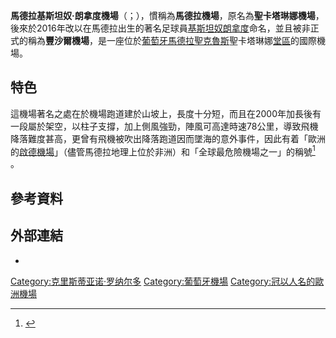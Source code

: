 {{noteTA
|1=zh-hk:基斯坦奴;zh-cn:克里斯蒂亚诺;zh-tw:克里斯蒂亞諾;
|2=zh-hk:朗拿度;zh-cn:罗纳尔多;zh-tw:羅納度;
}}
{{Infobox airport
| name                = 馬德拉基斯坦奴·朗拿度機場
| nativename          = <small>''Aeroporto da Madeira <br>Cristiano Ronaldo''</small>
| nativename-a        =
| nativename-r        =
| image               = Madeira Airport logo.svg
| image-width         = 150
| image2              = Aeroporto da Madeira runway.JPG
| image2-width        = 250
| IATA                = FNC
| ICAO                = LPMA
| type                = 國際機場
| owner               =
| operator            = Aeroportos da Madeira
| city-served         = [[豐沙爾|豐沙爾]]
| location            = [[聖克魯斯_(葡萄牙)|聖克魯斯]]聖卡塔琳娜
| elevation-m         = 58
| latd                = 32
| latm                = 41
| lats                = 39
| latNS               = N
| longd               = 16
| longm               = 46
| longs               = 41
| longEW              = W
| coordinates_region  = PT
| pushpin_map         = Portugal Madeira
| pushpin_label       = LPMA
| pushpin_map_caption = Location in Portugal
| metric-elev         = Y
| metric-rwy          = Y
| r1-number           = 05/23
| r1-length-m         = 2,781
| r1-surface          = [[瀝青|瀝青]]
| stat-year           = 2011 / 2014
| stat1-header        = 飛機起降架次
| stat1-data          = 21,346
| stat2-header        = 人次
| stat2-data          = 2,459,793<ref>{{cite web |url=http://www.ana.pt/en-US/Topo/institucional/aboutANA/News/News/Pages/Madeira-Airport-with-record-passenger-numbers-in-2014.aspx?fromlist=1 |title=存档副本 |accessdate=2015-01-13  |deadurl=yes |archiveurl=https://web.archive.org/web/20160303203520/http://www.ana.pt/en-US/Topo/institucional/aboutANA/News/News/Pages/Madeira-Airport-with-record-passenger-numbers-in-2014.aspx?fromlist=1 |archivedate=2016-03-03 }}</ref><ref>{{Cite web |url=http://www.vinci-airports.com/en/news/madeira-airport-record-passenger-numbers-2014 |title=存档副本 |access-date=2015-08-01 |archive-date=2019-12-07 |archive-url=https://web.archive.org/web/20191207074957/https://www.vinci-airports.com/en/news/madeira-airport-record-passenger-numbers-2014 |dead-url=no }}</ref>
| website             = [http://www.ana.pt/en-US/Aeroportos/Madeira/Funchal/Pages/default.aspx ana.pt]
| footnotes           = Source: Portuguese [[Aeronautical_Information_Publication|AIP]]
}}
{{克里斯蒂亞諾·羅納度系列}}

'''馬德拉基斯坦奴·朗拿度機場'''（{{lang-pt|Aeroporto da Madeira Cristiano Ronaldo}}；{{airport codes|FNC|LPMA}}），慣稱為'''馬德拉機場'''，原名為'''聖卡塔琳娜機場'''，後來於2016年改以在馬德拉出生的著名足球員[[基斯坦奴朗拿度|基斯坦奴朗拿度]]命名，並且被非正式的稱為'''豐沙爾機場'''，是一座位於[[葡萄牙|葡萄牙]][[馬德拉|馬德拉]][[聖克魯斯_(葡萄牙)|聖克魯斯]]聖卡塔琳娜[[堂區_(葡萄牙)|堂區]]的國際機場。

==特色==
這機場著名之處在於機場跑道建於山坡上，長度十分短，而且在2000年加長後有一段屬於架空，以柱子支撐，加上側風強勁，陣風可高達時速78公里，導致飛機降落難度甚高，更曾有飛機被吹出降落跑道因而墜海的意外事件，因此有着「歐洲的[[啟德機場|啟德機場]]」（儘管馬德拉地理上位於非洲）和「全球最危險機場之一」的稱號<ref>{{cite web|url={{cite web|url={{cite web|url={{cite web|url=http://listphobia.com/2009/06/17/10-most-dangerous-and-difficult-landing-strips-in-the-world/ {{dead link}}|title=Welcome listphobia.com - BlueHost.com|accessdate=25 August 2017|author=|date=|publisher=|website=listphobia.com|archive-date=2011-10-08|archive-url=https://web.archive.org/web/20111008143312/http://listphobia.com/2009/06/17/10-most-dangerous-and-difficult-landing-strips-in-the-world/|dead-url=no}} {{dead link}}|title=Welcome listphobia.com - BlueHost.com|accessdate=25 August 2017|author=|date=|publisher=|website=listphobia.com|archive-date=2011-10-08|archive-url=https://web.archive.org/web/20111008143312/http://listphobia.com/2009/06/17/10-most-dangerous-and-difficult-landing-strips-in-the-world/|dead-url=no}} {{dead link}}|title=Welcome listphobia.com - BlueHost.com|accessdate=25 August 2017|author=|date=|publisher=|website=listphobia.com|archive-date=2011-10-08|archive-url=https://web.archive.org/web/20111008143312/http://listphobia.com/2009/06/17/10-most-dangerous-and-difficult-landing-strips-in-the-world/|dead-url=no}} {{dead link}}|title=Welcome listphobia.com - BlueHost.com|accessdate=25 August 2017|author=|date=|publisher=|website=listphobia.com}}</ref> 。

==參考資料==
{{Reflist|2}}

==外部連結==
{{commonscat-inline|Madeira Airport}}
* {{Official website}}

{{Portalbar|葡萄牙|航空}}

[[Category:克里斯蒂亚诺·罗纳尔多|Category:克里斯蒂亚诺·罗纳尔多]]
[[Category:葡萄牙機場|Category:葡萄牙機場]]
[[Category:冠以人名的歐洲機場|Category:冠以人名的歐洲機場]]